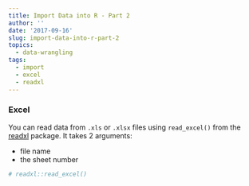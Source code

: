 ```yaml
---
title: Import Data into R - Part 2
author: ''
date: '2017-09-16'
slug: import-data-into-r-part-2
topics:
  - data-wrangling
tags:
  - import
  - excel
  - readxl
---
```


### Excel

You can read data from `.xls` or `.xlsx` files using `read_excel()` from the [readxl](http://readxl.tidyverse.org/) package. It takes 2 arguments:

- file name
- the sheet number

```r
# readxl::read_excel()
```